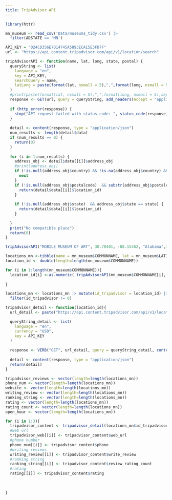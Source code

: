 ```yaml
---
title: TripAdvisor API 
---
```


```r
library(httr)
```

```r
mn_museum <- read_csv('Data/museums_tidy.csv') |>
  filter(ADSTATE == 'MN')
```

```r
API_KEY = "024CD356E7014745A5893ECA15E3FD7F"
url <- "https://api.content.tripadvisor.com/api/v1/location/search"
```

```r
tripAdvisorAPI <- function(name, lat, long, state, postal) {
  queryString <- list(
    language = "en",
    key = API_KEY,
    searchQuery = name,
    latLong = paste(format(lat, nsmall = 5),",",format(long, nsmall = 5),sep="")
  )
  #print(paste(format(lat, nsmall = 5),",",format(long, nsmall = 5),sep=""))
  response <- GET(url, query = queryString, add_headers(Accept = "application/json"))
  
  if (http_error(response)) {
    stop("API request failed with status code: ", status_code(response))
  }
  
  detail <- content(response, type = "application/json")
  num_results <- length(detail$data)
  if (num_results == 0) {
    return(0)
  }
  
  for (i in 1:num_results) {
    address_obj <- detail$data[[i]]$address_obj
    #print(address_obj)
    if (!is.null(address_obj$country) && !is.na(address_obj$country) && address_obj$country != "United States") {
      next
    }
    if (!is.null(address_obj$postalcode)  && substr(address_obj$postalcode, 1, 5) == postal) {
      return(detail$data[[i]]$location_id)
    }
    
    if (!is.null(address_obj$state)  && address_obj$state == state) {
      return(detail$data[[i]]$location_id)
    }
    
  }
  print("No compatible place")
  return(0)
}
```

```r
tripAdvisorAPI("MOBILE MUSEUM OF ART", 30.70401, -88.15462, "Alabama",36689)
```


```r
locations_mn <-tibble(name = mn_museum$COMMONNAME, lat = mn_museum$LATITUDE, long = mn_museum$LONGITUDE)
location_id <- double(length=length(mn_museum$COMMONNAME))
```

```r
for (i in 1:length(mn_museum$COMMONNAME)){
  location_id[i] <-as.numeric( tripAdvisorAPI(mn_museum$COMMONNAME[i], mn_museum$LATITUDE[i], mn_museum$LONGITUDE[i], "Minnesota",mn_museum$ADZIP5[i]))
  
}
```

```r
locations_mn <- locations_mn |> mutate(id_tripadvisor = location_id) |>
  filter(id_tripadvisor != 0)
```

```r
tripadvisor_detail <- function(location_id){
  url_detail <- paste("https://api.content.tripadvisor.com/api/v1/location/",format(location_id),"/details",sep="")

  queryString_detail <- list(
    language = "en",
    currency = "USD",
    key = API_KEY
  )
  
  response <- VERB("GET", url_detail, query = queryString_detail, content_type("application/octet-stream"), accept("application/json"))
  
  detail <- content(response, type = "application/json")
  return(detail)
}
```

```r
tripadvisor_reviews <- vector(length=length(locations_mn))
phone_num <- vector(length=length(locations_mn))
website <- vector(length=length(locations_mn))
writing_review <- vector(length=length(locations_mn)) 
ranking_string <- vector(length=length(locations_mn))
rating <- vector(length=length(locations_mn))
rating_count <- vector(length=length(locations_mn))
open_hour <- vector(length=length(locations_mn))

```

```r
for (i in 1:3){
  tripadvisor_content <- tripadvisor_detail(locations_mn$id_tripadvisor[[i]])
  #web url
  tripadvisor_web[[i]] <- tripadvisor_content$web_url
  #phone number
  phone_num[[i]] <- tripadvisor_content$phone
  #writing reviews
  writing_review[[i]] <- tripadvisor_content$write_review
  #ranking string
  ranking_string[[i]] <- tripadvisor_content$review_rating_count
  #rating
  rating[[i]] <- tripadvisor_content$rating
  
  
  
}
```







